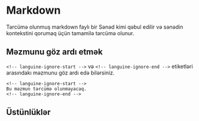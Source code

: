 # Markdown

Tərcümə olunmuş markdown faylı bir Sənəd kimi qəbul edilir və sənədin kontekstini qorumaq üçün tamamilə tərcümə olunur.

## Məzmunu göz ardı etmək

`<!-- languine-ignore-start -->` və `<!-- languine-ignore-end -->` etiketləri arasındakı məzmunu göz ardı edə bilərsiniz.

```mdx
<!-- languine-ignore-start -->
Bu məzmun tərcümə olunmayacaq.
<!-- languine-ignore-end -->
``` 

## Üstünlüklər
